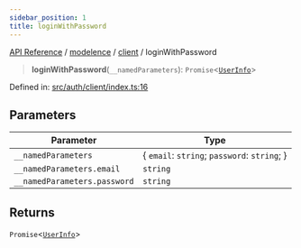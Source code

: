 ```yaml
---
sidebar_position: 1
title: loginWithPassword
---
```


[API Reference](/api-reference/modelence/client/functions/../../../index) / [modelence](/api-reference/modelence/client/functions/../../index) / [client](/api-reference/modelence/client/functions/../index) / loginWithPassword

> **loginWithPassword**(`__namedParameters`): `Promise`\<[`UserInfo`](/api-reference/modelence/client/functions/../type-aliases/UserInfo)\>

Defined in: [src/auth/client/index.ts:16](https://github.com/modelence/modelence/blob/a20de473764c21cab94d8dc36517f3af6cf91c6c/packages/modelence/src/auth/client/index.ts#L16)

## Parameters

| Parameter | Type |
| ------ | ------ |
| `__namedParameters` | \{ `email`: `string`; `password`: `string`; \} |
| `__namedParameters.email` | `string` |
| `__namedParameters.password` | `string` |

## Returns

`Promise`\<[`UserInfo`](/api-reference/modelence/client/functions/../type-aliases/UserInfo)\>
